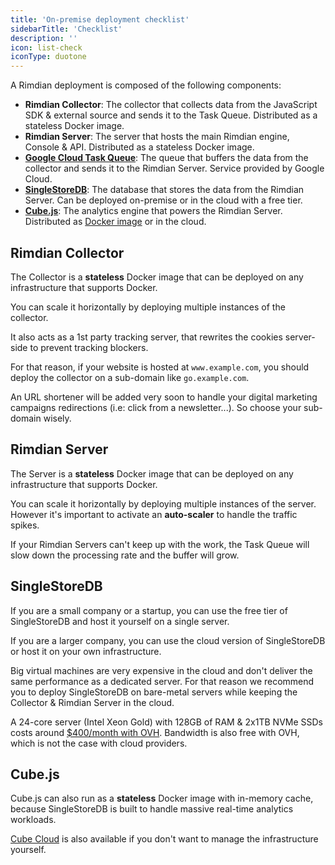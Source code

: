 ```yaml
---
title: 'On-premise deployment checklist'
sidebarTitle: 'Checklist'
description: ''
icon: list-check
iconType: duotone
---
```


A Rimdian deployment is composed of the following components:

- **Rimdian Collector**: The collector that collects data from the JavaScript SDK & external source and sends it to the Task Queue. Distributed as a stateless Docker image.
- **Rimdian Server**: The server that hosts the main Rimdian engine, Console & API. Distributed as a stateless Docker image.
- **[Google Cloud Task Queue](https://cloud.google.com/tasks)**: The queue that buffers the data from the collector and sends it to the Rimdian Server. Service provided by Google Cloud.
- **[SingleStoreDB](https://www.singlestore.com/)**: The database that stores the data from the Rimdian Server. Can be deployed on-premise or in the cloud with a free tier.
- **[Cube.js](https://cube.dev/)**: The analytics engine that powers the Rimdian Server. Distributed as [Docker image](https://github.com/rimdian/cube) or in the cloud.

## Rimdian Collector

The Collector is a **stateless** Docker image that can be deployed on any infrastructure that supports Docker.

You can scale it horizontally by deploying multiple instances of the collector.

It also acts as a 1st party tracking server, that rewrites the cookies server-side to prevent tracking blockers.

For that reason, if your website is hosted at `www.example.com`, you should deploy the collector on a sub-domain like `go.example.com`.

<Tip>An URL shortener will be added very soon to handle your digital marketing campaigns redirections (i.e: click from a newsletter...). So choose your sub-domain wisely.</Tip>

## Rimdian Server

The Server is a **stateless** Docker image that can be deployed on any infrastructure that supports Docker.

You can scale it horizontally by deploying multiple instances of the server. However it's important to activate an **auto-scaler** to handle the traffic spikes.

<Tip>If your Rimdian Servers can't keep up with the work, the Task Queue will slow down the processing rate and the buffer will grow.</Tip>

## SingleStoreDB

If you are a small company or a startup, you can use the free tier of SingleStoreDB and host it yourself on a single server.

If you are a larger company, you can use the cloud version of SingleStoreDB or host it on your own infrastructure.

Big virtual machines are very expensive in the cloud and don't deliver the same performance as a dedicated server. For that reason we recommend you to deploy SingleStoreDB on bare-metal servers while keeping the Collector & Rimdian Server in the cloud.

<Tip>A 24-core server (Intel Xeon Gold) with 128GB of RAM & 2x1TB NVMe SSDs costs around [$400/month with OVH](https://www.ovhcloud.com/en/bare-metal/scale/scale-i2/). Bandwidth is also free with OVH, which is not the case with cloud providers.</Tip>

## Cube.js

Cube.js can also run as a **stateless** Docker image with in-memory cache, because SingleStoreDB is built to handle massive real-time analytics workloads.

[Cube Cloud](https://cube.dev/product/why-cube-cloud) is also available if you don't want to manage the infrastructure yourself.
